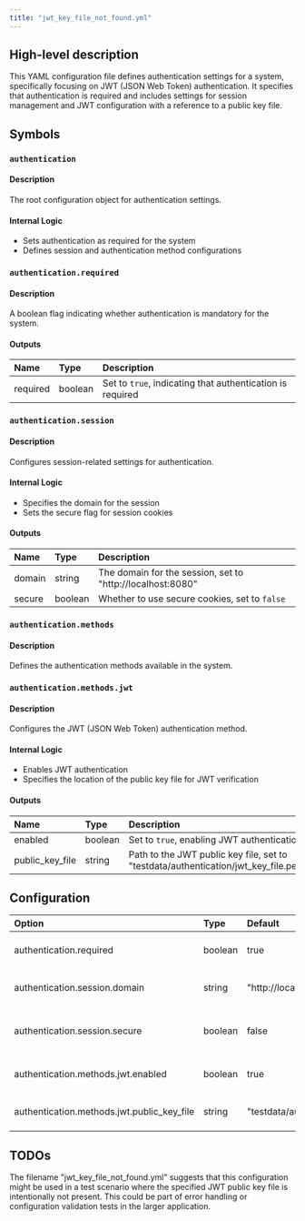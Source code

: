 ```yaml
---
title: "jwt_key_file_not_found.yml"
---
```


## High-level description
This YAML configuration file defines authentication settings for a system, specifically focusing on JWT (JSON Web Token) authentication. It specifies that authentication is required and includes settings for session management and JWT configuration with a reference to a public key file.

## Symbols

### `authentication`
#### Description
The root configuration object for authentication settings.

#### Internal Logic
- Sets authentication as required for the system
- Defines session and authentication method configurations

### `authentication.required`
#### Description
A boolean flag indicating whether authentication is mandatory for the system.

#### Outputs
| Name | Type | Description |
|:-----|:-----|:------------|
| required | boolean | Set to `true`, indicating that authentication is required |

### `authentication.session`
#### Description
Configures session-related settings for authentication.

#### Internal Logic
- Specifies the domain for the session
- Sets the secure flag for session cookies

#### Outputs
| Name | Type | Description |
|:-----|:-----|:------------|
| domain | string | The domain for the session, set to "http://localhost:8080" |
| secure | boolean | Whether to use secure cookies, set to `false` |

### `authentication.methods`
#### Description
Defines the authentication methods available in the system.

### `authentication.methods.jwt`
#### Description
Configures the JWT (JSON Web Token) authentication method.

#### Internal Logic
- Enables JWT authentication
- Specifies the location of the public key file for JWT verification

#### Outputs
| Name | Type | Description |
|:-----|:-----|:------------|
| enabled | boolean | Set to `true`, enabling JWT authentication |
| public_key_file | string | Path to the JWT public key file, set to "testdata/authentication/jwt_key_file.pem" |

## Configuration
| Option | Type | Default | Description |
|:-------|:-----|:--------|:------------|
| authentication.required | boolean | true | Indicates if authentication is mandatory |
| authentication.session.domain | string | "http://localhost:8080" | The domain for the session |
| authentication.session.secure | boolean | false | Whether to use secure cookies for the session |
| authentication.methods.jwt.enabled | boolean | true | Enables JWT authentication method |
| authentication.methods.jwt.public_key_file | string | "testdata/authentication/jwt_key_file.pem" | Path to the JWT public key file |

## TODOs
The filename "jwt_key_file_not_found.yml" suggests that this configuration might be used in a test scenario where the specified JWT public key file is intentionally not present. This could be part of error handling or configuration validation tests in the larger application.